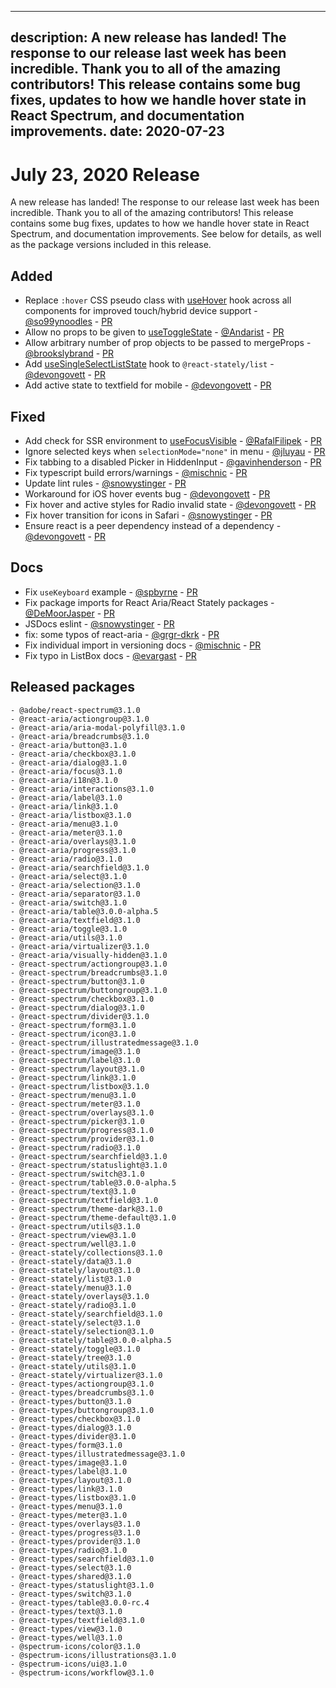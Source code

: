 <!-- Copyright 2020 Adobe. All rights reserved.
This file is licensed to you under the Apache License, Version 2.0 (the "License");
you may not use this file except in compliance with the License. You may obtain a copy
of the License at http://www.apache.org/licenses/LICENSE-2.0
Unless required by applicable law or agreed to in writing, software distributed under
the License is distributed on an "AS IS" BASIS, WITHOUT WARRANTIES OR REPRESENTATIONS
OF ANY KIND, either express or implied. See the License for the specific language
governing permissions and limitations under the License. -->


---
description: A new release has landed! The response to our release last week has been incredible. Thank you to all of the amazing contributors! This release contains some bug fixes, updates to how we handle hover state in React Spectrum, and documentation improvements.
date: 2020-07-23
---

# July 23, 2020 Release

A new release has landed! The response to our release last week has been incredible. Thank you to all of the amazing contributors!
This release contains some bug fixes, updates to how we handle hover state in React Spectrum, and documentation improvements.
See below for details, as well as the package versions included in this release.

## Added

- Replace `:hover` CSS pseudo class with [useHover](../../react-aria/useHover.html) hook across all components for improved touch/hybrid device support - [@so99ynoodles](https://github.com/so99ynoodles) - [PR](https://github.com/adobe/react-spectrum/pull/775)
- Allow no props to be given to [useToggleState](../../react-stately/useToggleState.html) - [@Andarist](https://github.com/Andarist) - [PR](https://github.com/adobe/react-spectrum/pull/687)
- Allow arbitrary number of prop objects to be passed to mergeProps - [@brookslybrand](https://github.com/brookslybrand) - [PR](https://github.com/adobe/react-spectrum/pull/776)
- Add [useSingleSelectListState](../../react-stately/useSingleSelectListState.html) hook to `@react-stately/list` - [@devongovett](https://github.com/devongovett) - [PR](https://github.com/adobe/react-spectrum/pull/802)
- Add active state to textfield for mobile - [@devongovett](https://github.com/devongovett) - [PR](https://github.com/adobe/react-spectrum/pull/823)

## Fixed

- Add check for SSR environment to [useFocusVisible](../../react-aria/useFocusVisible.html) - [@RafalFilipek](https://github.com/RafalFilipek) - [PR](https://github.com/adobe/react-spectrum/pull/769)
- Ignore selected keys when `selectionMode="none"` in menu - [@jluyau](https://github.com/jluyau) - [PR](https://github.com/adobe/react-spectrum/pull/783)
- Fix tabbing to a disabled Picker in HiddenInput - [@gavinhenderson](https://github.com/gavinhenderson) - [PR](https://github.com/adobe/react-spectrum/pull/787)
- Fix typescript build errors/warnings - [@mischnic](https://github.com/mischnic) - [PR](https://github.com/adobe/react-spectrum/pull/713)
- Update lint rules - [@snowystinger](https://github.com/snowystinger) - [PR](https://github.com/adobe/react-spectrum/pull/747)
- Workaround for iOS hover events bug - [@devongovett](https://github.com/devongovett) - [PR](https://github.com/adobe/react-spectrum/pull/815)
- Fix hover and active styles for Radio invalid state - [@devongovett](https://github.com/devongovett) - [PR](https://github.com/adobe/react-spectrum/pull/819)
- Fix hover transition for icons in Safari - [@snowystinger](https://github.com/snowystinger) - [PR](https://github.com/adobe/react-spectrum/pull/821)
- Ensure react is a peer dependency instead of a dependency - [@devongovett](https://github.com/devongovett) - [PR](https://github.com/adobe/react-spectrum/pull/824)

## Docs

- Fix `useKeyboard` example - [@spbyrne](https://github.com/spbyrne) - [PR](https://github.com/adobe/react-spectrum/pull/759)
- Fix package imports for React Aria/React Stately packages - [@DeMoorJasper](https://github.com/DeMoorJasper) - [PR](https://github.com/adobe/react-spectrum/pull/761)
- JSDocs eslint - [@snowystinger](https://github.com/snowystinger) - [PR](https://github.com/adobe/react-spectrum/pull/662)
- fix: some typos of react-aria - [@grgr-dkrk](https://github.com/grgr-dkrk) - [PR](https://github.com/adobe/react-spectrum/pull/774)
- Fix individual import in versioning docs - [@mischnic](https://github.com/mischnic) - [PR](https://github.com/adobe/react-spectrum/pull/792)
- Fix typo in ListBox docs - [@evargast](https://github.com/evargast) - [PR](https://github.com/adobe/react-spectrum/pull/795)

## Released packages

```
- @adobe/react-spectrum@3.1.0
- @react-aria/actiongroup@3.1.0
- @react-aria/aria-modal-polyfill@3.1.0
- @react-aria/breadcrumbs@3.1.0
- @react-aria/button@3.1.0
- @react-aria/checkbox@3.1.0
- @react-aria/dialog@3.1.0
- @react-aria/focus@3.1.0
- @react-aria/i18n@3.1.0
- @react-aria/interactions@3.1.0
- @react-aria/label@3.1.0
- @react-aria/link@3.1.0
- @react-aria/listbox@3.1.0
- @react-aria/menu@3.1.0
- @react-aria/meter@3.1.0
- @react-aria/overlays@3.1.0
- @react-aria/progress@3.1.0
- @react-aria/radio@3.1.0
- @react-aria/searchfield@3.1.0
- @react-aria/select@3.1.0
- @react-aria/selection@3.1.0
- @react-aria/separator@3.1.0
- @react-aria/switch@3.1.0
- @react-aria/table@3.0.0-alpha.5
- @react-aria/textfield@3.1.0
- @react-aria/toggle@3.1.0
- @react-aria/utils@3.1.0
- @react-aria/virtualizer@3.1.0
- @react-aria/visually-hidden@3.1.0
- @react-spectrum/actiongroup@3.1.0
- @react-spectrum/breadcrumbs@3.1.0
- @react-spectrum/button@3.1.0
- @react-spectrum/buttongroup@3.1.0
- @react-spectrum/checkbox@3.1.0
- @react-spectrum/dialog@3.1.0
- @react-spectrum/divider@3.1.0
- @react-spectrum/form@3.1.0
- @react-spectrum/icon@3.1.0
- @react-spectrum/illustratedmessage@3.1.0
- @react-spectrum/image@3.1.0
- @react-spectrum/label@3.1.0
- @react-spectrum/layout@3.1.0
- @react-spectrum/link@3.1.0
- @react-spectrum/listbox@3.1.0
- @react-spectrum/menu@3.1.0
- @react-spectrum/meter@3.1.0
- @react-spectrum/overlays@3.1.0
- @react-spectrum/picker@3.1.0
- @react-spectrum/progress@3.1.0
- @react-spectrum/provider@3.1.0
- @react-spectrum/radio@3.1.0
- @react-spectrum/searchfield@3.1.0
- @react-spectrum/statuslight@3.1.0
- @react-spectrum/switch@3.1.0
- @react-spectrum/table@3.0.0-alpha.5
- @react-spectrum/text@3.1.0
- @react-spectrum/textfield@3.1.0
- @react-spectrum/theme-dark@3.1.0
- @react-spectrum/theme-default@3.1.0
- @react-spectrum/utils@3.1.0
- @react-spectrum/view@3.1.0
- @react-spectrum/well@3.1.0
- @react-stately/collections@3.1.0
- @react-stately/data@3.1.0
- @react-stately/layout@3.1.0
- @react-stately/list@3.1.0
- @react-stately/menu@3.1.0
- @react-stately/overlays@3.1.0
- @react-stately/radio@3.1.0
- @react-stately/searchfield@3.1.0
- @react-stately/select@3.1.0
- @react-stately/selection@3.1.0
- @react-stately/table@3.0.0-alpha.5
- @react-stately/toggle@3.1.0
- @react-stately/tree@3.1.0
- @react-stately/utils@3.1.0
- @react-stately/virtualizer@3.1.0
- @react-types/actiongroup@3.1.0
- @react-types/breadcrumbs@3.1.0
- @react-types/button@3.1.0
- @react-types/buttongroup@3.1.0
- @react-types/checkbox@3.1.0
- @react-types/dialog@3.1.0
- @react-types/divider@3.1.0
- @react-types/form@3.1.0
- @react-types/illustratedmessage@3.1.0
- @react-types/image@3.1.0
- @react-types/label@3.1.0
- @react-types/layout@3.1.0
- @react-types/link@3.1.0
- @react-types/listbox@3.1.0
- @react-types/menu@3.1.0
- @react-types/meter@3.1.0
- @react-types/overlays@3.1.0
- @react-types/progress@3.1.0
- @react-types/provider@3.1.0
- @react-types/radio@3.1.0
- @react-types/searchfield@3.1.0
- @react-types/select@3.1.0
- @react-types/shared@3.1.0
- @react-types/statuslight@3.1.0
- @react-types/switch@3.1.0
- @react-types/table@3.0.0-rc.4
- @react-types/text@3.1.0
- @react-types/textfield@3.1.0
- @react-types/view@3.1.0
- @react-types/well@3.1.0
- @spectrum-icons/color@3.1.0
- @spectrum-icons/illustrations@3.1.0
- @spectrum-icons/ui@3.1.0
- @spectrum-icons/workflow@3.1.0
```
